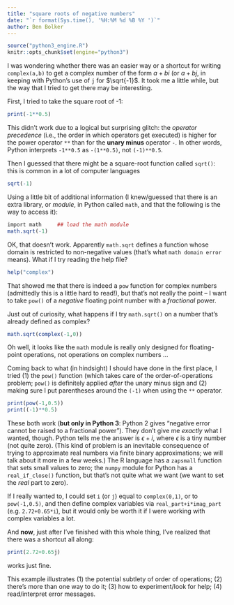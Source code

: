```yaml
---
title: "square roots of negative numbers"
date: "`r format(Sys.time(), '%H:%M %d %B %Y ')`"
author: Ben Bolker
---
```


```r
source("python3_engine.R")
knitr::opts_chunk$set(engine="python3")
```

I was wondering whether there was an easier way or a shortcut for writing `complex(a,b)` to get a complex number of the form $a+bi$ (or $a+bj$, in keeping with Python's use of `j` for $\sqrt{-1}$.  It took me a little while, but the way that I tried to get there may be interesting.

First, I tried to take the square root of -1:
```r
print(-1**0.5)
```
This didn't work due to a logical but surprising glitch: the *operator precedence* (i.e., the order in which operators get executed) is higher for the power operator `**` than for the **unary minus** operator `-`.  In other words, Python interprets `-1**0.5` as `-(1**0.5)`, not `(-1)**0.5`.

Then I guessed that there might be a square-root function called `sqrt()`: this is common in a lot of computer languages

```r
sqrt(-1)
```

Using a little bit of additional information (I knew/guessed that there is an extra library, or *module*, in Python called `math`, and that the following is the way to access it):

```r
import math     ## load the math module
math.sqrt(-1)
```

OK, that doesn't work. Apparently `math.sqrt` defines a function whose domain is restricted to non-negative values (that's what `math domain error` means). What if I try reading the help file?
```r
help("complex")
```
That showed me that there is indeed a `pow` function for complex numbers (admittedly this is a little hard to read!), but that's not really the point -- I want to take `pow()` of a *negative* floating point number with a *fractional* power.

Just out of curiosity, what happens if I try `math.sqrt()` on a number that's already defined as complex?

```r
math.sqrt(complex(-1,0))
```

Oh well, it looks like the `math` module is really only designed for floating-point operations, not operations on complex numbers ...

Coming back to what (in hindsight) I should have done in the first place, I tried (1) the `pow()` function (which takes care of the order-of-operations problem; `pow()` is definitely applied *after* the unary minus sign and (2) making sure I put parentheses around the `(-1)` when using the `**` operator.

```r
print(pow(-1,0.5))
print((-1)**0.5)
```

These both work (**but only in Python 3**: Python 2 gives "negative error cannot be raised to a fractional power"). They don't give me *exactly* what I wanted, though. Python tells me the answer is $\epsilon+i$, where $\epsilon$ is a tiny number (not quite zero).  (This kind of problem is an inevitable consequence of trying to approximate real numbers via finite binary approximations; we will talk about it more in a few weeks.) The R language has a `zapsmall` function that sets small values to zero; the `numpy` module for Python has a `real_if_close()` function, but that's not quite what we want (we want to set the *real* part to zero).

If I really wanted to, I could set `i` (or `j`) equal to `complex(0,1)`, or to `pow(-1,0.5)`, and then define complex variables via `real_part+i*imag_part` (e.g. `2.72+0.65*i`), but it would only be worth it if I were working with complex variables a lot.

And **now**, just after I've finished with this whole thing, I've realized that there was a shortcut all along:

```r
print(2.72+0.65j)
```
works just fine.

This example illustrates (1) the potential subtlety of order of operations; (2) there's more than one way to do it; (3) how to experiment/look for help; (4) read/interpret error messages.

